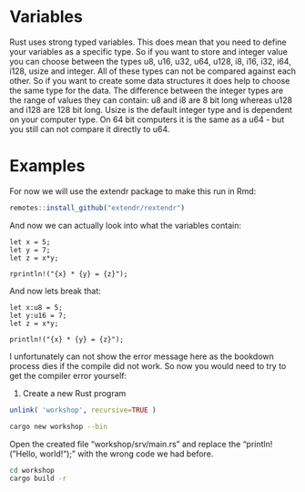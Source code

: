 # Variables

Rust uses strong typed variables. This does mean that you need to define your variables as a specific type.
So if you want to store and integer value you can choose between the types u8, u16, u32, u64, u128, i8, i16, i32, i64, i128, usize and integer.
All of these types can not be compared against each other. So if you want to create some data structures it does help to choose the same type for the data. The difference between the integer types are the range of values they can contain: u8 and i8 are 8 bit long whereas u128 and i128 are 128 bit long. Usize is the default integer type and is dependent on your computer type. On 64 bit computers it is the same as a u64 - but you still can not compare it directly to u64.

# Examples

For now we will use the extendr package to make this run in Rmd:

```r
remotes::install_github("extendr/rextendr")
```

And now we can actually look into what the variables contain:

```extendr
let x = 5;
let y = 7;
let z = x*y;

rprintln!("{x} * {y} = {z}");
```

And now lets break that:

```
let x:u8 = 5;
let y:u16 = 7;
let z = x*y;

println!("{x} * {y} = {z}");
```

I unfortunately can not show the error message here as the bookdown process dies if the compile did not work. So now you would need to try to get the compiler error yourself:

1. Create a new Rust program 

```r
unlink( 'workshop', recursive=TRUE )
```

```bash
cargo new workshop --bin
```

Open the created file "workshop/srv/main.rs" and replace the "println!("Hello, world!");" with the wrong code we had before.

```bash
cd workshop
cargo build -r
```




